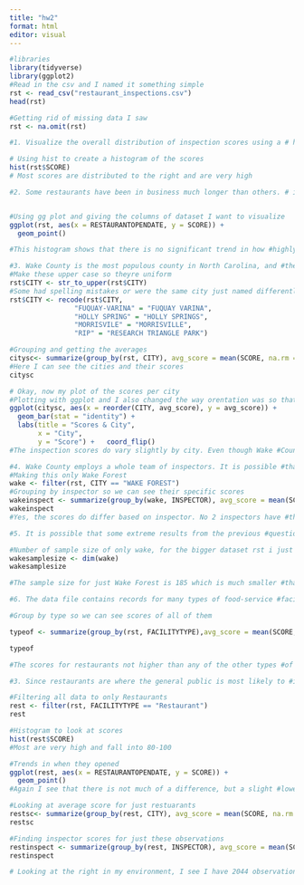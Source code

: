 ```yaml
---
title: "hw2"
format: html
editor: visual
---
```


```r
#libraries
library(tidyverse)
library(ggplot2)
#Read in the csv and I named it something simple
rst <- read_csv("restaurant_inspections.csv")
head(rst)
```

```r
#Getting rid of missing data I saw
rst <- na.omit(rst)
```

```r
#1. Visualize the overall distribution of inspection scores using a # histogram.

# Using hist to create a histogram of the scores
hist(rst$SCORE)
# Most scores are distributed to the right and are very high
```

```r
#2. Some restaurants have been in business much longer than others. # is there any trend in terms of how highly older vs. newer # restaurants score on their inspections?


#Using gg plot and giving the columns of dataset I want to visualize 
ggplot(rst, aes(x = RESTAURANTOPENDATE, y = SCORE)) +
  geom_point() 
```

```r
#This histogram shows that there is no significant trend in how #highly older vs. newer restuarant's score. The scores are very high #from the left to the right, but there is a slight difference as the #right, has some lower scores (one close to 0) & some estimatedly in #the 80s.
```

```r
#3. Wake County is the most populous county in North Carolina, and #there are many cities in it. Do the inspection scores vary by city? #Note that the city column contains some differently spelled city #names; make sure to clean those up so that there is only one #estimated value per city. The recode function that we used for #creating a weekend/weekday variable in the SFpark exercise will be #useful here, and you may also be interested in the str_to_upper #function. 
#Make these upper case so theyre uniform 
rst$CITY <- str_to_upper(rst$CITY)
#Some had spelling mistakes or were the same city just named differently so this fixes it 
rst$CITY <- recode(rst$CITY,
                "FUQUAY-VARINA" = "FUQUAY VARINA",
                "HOLLY SPRING" = "HOLLY SPRINGS",
                "MORRISVILE" = "MORRISVILLE",
                "RIP" = "RESEARCH TRIANGLE PARK")

#Grouping and getting the averages
citysc<- summarize(group_by(rst, CITY), avg_score = mean(SCORE, na.rm = TRUE))
#Here I can see the cities and their scores
citysc
```

```r
# Okay, now my plot of the scores per city
#Plotting with ggplot and I also changed the way orentation was so that I could see all the names clearly 
ggplot(citysc, aes(x = reorder(CITY, avg_score), y = avg_score)) +
  geom_bar(stat = "identity") +
  labs(title = "Scores & City",
       x = "City",
       y = "Score") +   coord_flip()
#The inspection scores do vary slightly by city. Even though Wake #County is the most populous city, it does not have the highest #inspection score.
```

```r
#4. Wake County employs a whole team of inspectors. It is possible #that some inspectors may be more thorough than others. Do #inspection scores vary by inspector? 
#Making this only Wake Forest 
wake <- filter(rst, CITY == "WAKE FOREST")
#Grouping by inspector so we can see their specific scores
wakeinspect <- summarize(group_by(wake, INSPECTOR), avg_score = mean(SCORE, na.rm = TRUE))
wakeinspect
#Yes, the scores do differ based on inspector. No 2 inspectors have #the same exact score given. They are very close in score except #Lisa McCoy who has the lowest.
```

```r
#5. It is possible that some extreme results from the previous #questions are due to small sample sizes in a particular city, for a #particular inspector, or in a particular time period. Look at the #sample sizes in each of your groups. Do you think this is an #explanation for the results you came to above?

#Number of sample size of only wake, for the bigger dataset rst i just looked to the right in Environment and saw the sample size  
wakesamplesize <- dim(wake)
wakesamplesize

#The sample size for just Wake Forest is 185 which is much smaller #than the original sample size of all the cities which was 3064 #after excluding NAs.
```

```r
#6. The data file contains records for many types of food-service #facility (e.g. restaurants, food trucks, etc.). Are the scores for #restaurants higher than other types of facility?

#Group by type so we can see scores of all of them

typeof <- summarize(group_by(rst, FACILITYTYPE),avg_score = mean(SCORE, na.rm = TRUE))

typeof

#The scores for restaurants not higher than any of the other types #of facilities, they are the lowest out of all the types. 
```

```r
#3. Since restaurants are where the general public is most likely to #interact with the food-service system, Wake County Public Health is #particularly interested in sanitation in restaurants. Repeat the #analyses above (1-5) for restaurants specifically.

#Filtering all data to only Restaurants
rest <- filter(rst, FACILITYTYPE == "Restaurant")
rest

#Histogram to look at scores
hist(rest$SCORE)
#Most are very high and fall into 80-100

#Trends in when they opened
ggplot(rest, aes(x = RESTAURANTOPENDATE, y = SCORE)) +
  geom_point() 
#Again I see that there is not much of a difference, but a slight #lower score towards right

#Looking at average score for just restuarants
restsc<- summarize(group_by(rest, CITY), avg_score = mean(SCORE, na.rm = TRUE))
restsc

#Finding inspector scores for just these observations
restinspect <- summarize(group_by(rest, INSPECTOR), avg_score = mean(SCORE, na.rm = TRUE))
restinspect

# Looking at the right in my environment, I see I have 2044 observations of 12 variables when before I had 3064 when I was looking at all typed. So this may effect study, although 2044 is still large.

```
